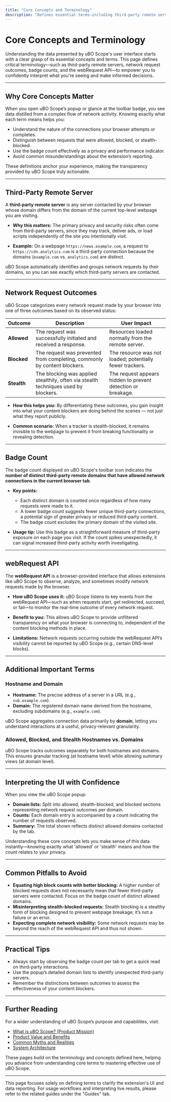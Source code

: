 ```yaml
---
title: "Core Concepts and Terminology"
description: "Defines essential terms—including third-party remote server, network request outcomes (allowed, blocked, stealth), badge count, and webRequest API—so users can interpret the UI data with confidence."
---
```


# Core Concepts and Terminology

Understanding the data presented by uBO Scope's user interface starts with a clear grasp of its essential concepts and terms. This page defines critical terminology—such as third-party remote servers, network request outcomes, badge counts, and the webRequest API—to empower you to confidently interpret what you're seeing and make informed decisions.

---

## Why Core Concepts Matter

When you open uBO Scope’s popup or glance at the toolbar badge, you see data distilled from a complex flow of network activity. Knowing exactly what each term means helps you:

- Understand the nature of the connections your browser attempts or completes.
- Distinguish between requests that were allowed, blocked, or stealth-blocked.
- Use the badge count effectively as a privacy and performance indicator.
- Avoid common misunderstandings about the extension’s reporting.

These definitions anchor your experience, making the transparency provided by uBO Scope truly actionable.

---

## Third-Party Remote Server

A **third-party remote server** is any server contacted by your browser whose domain differs from the domain of the current top-level webpage you are visiting.

- **Why this matters:**
  The primary privacy and security risks often come from third-party servers, since they may track, deliver ads, or load scripts independently of the site you intentionally visit.

- **Example:**
  On a webpage `https://news.example.com`, a request to `https://cdn.analytics.com` is a third-party connection because the domains (`example.com` vs. `analytics.com`) are distinct.

uBO Scope automatically identifies and groups network requests by their domains, so you can see exactly which third-party servers are contacted.

---

## Network Request Outcomes

uBO Scope categorizes every network request made by your browser into one of three outcomes based on its observed status:

| Outcome       | Description                                                                            | User Impact                                               |
|---------------|----------------------------------------------------------------------------------------|-----------------------------------------------------------|
| **Allowed**   | The request was successfully initiated and received a response.                       | Resources loaded normally from the remote server.         |
| **Blocked**   | The request was prevented from completing, commonly by content blockers.               | The resource was not loaded; potentially fewer trackers.  |
| **Stealth**   | The blocking was applied stealthily, often via stealth techniques used by blockers.   | The request appears hidden to prevent detection or breakage. |

- **How this helps you:**
  By differentiating these outcomes, you gain insight into what your content blockers are doing behind the scenes — not just what they report publicly.

- **Common scenario:**
  When a tracker is stealth-blocked, it remains invisible to the webpage to prevent it from breaking functionality or revealing detection.

---

## Badge Count

The badge count displayed on uBO Scope's toolbar icon indicates the **number of distinct third-party remote domains that have allowed network connections in the current browser tab**.

- **Key points:**
  - Each distinct domain is counted once regardless of how many requests were made to it.
  - A lower badge count suggests fewer unique third-party connections, a potential sign of greater privacy or reduced third-party content.
  - The badge count excludes the primary domain of the visited site.

- **Usage tip:**
  Use this badge as a straightforward measure of third-party exposure on each page you visit. If the count spikes unexpectedly, it can signal increased third-party activity worth investigating.

---

## webRequest API

The **webRequest API** is a browser-provided interface that allows extensions like uBO Scope to observe, analyze, and sometimes modify network requests made by the browser.

- **How uBO Scope uses it:**
  uBO Scope listens to key events from the webRequest API—such as when requests start, get redirected, succeed, or fail—to monitor the real-time outcome of every network request.

- **Benefit to you:**
  This allows uBO Scope to provide unfiltered transparency on what your browser is connecting to, independent of the content blocking methods in place.

- **Limitations:**
  Network requests occurring outside the webRequest API’s visibility cannot be reported by uBO Scope (e.g., certain DNS-level blocks).

---

## Additional Important Terms

### Hostname and Domain

- **Hostname:** The precise address of a server in a URL (e.g., `sub.example.com`).
- **Domain:** The registered domain name derived from the hostname, excluding subdomains (e.g., `example.com`).

uBO Scope aggregates connection data primarily by **domain**, letting you understand interactions at a useful, privacy-relevant granularity.

### Allowed, Blocked, and Stealth Hostnames vs. Domains

uBO Scope tracks outcomes separately for both hostnames and domains. This ensures granular tracking (at hostname level) while allowing summary views (at domain level).

---

## Interpreting the UI with Confidence

When you view the uBO Scope popup:

- **Domain lists:** Split into allowed, stealth-blocked, and blocked sections representing network request outcomes per domain.
- **Counts:** Each domain entry is accompanied by a count indicating the number of requests observed.
- **Summary:** The total shown reflects distinct allowed domains contacted by the tab.

Understanding these core concepts lets you make sense of this data instantly—knowing exactly what 'allowed' or 'stealth' means and how the count relates to your privacy.

---

## Common Pitfalls to Avoid

- **Equating high block counts with better blocking:** A higher number of blocked requests does not necessarily mean that fewer third-party servers were contacted. Focus on the badge count of distinct allowed domains.
- **Misinterpreting stealth-blocked requests:** Stealth blocking is a stealthy form of blocking designed to prevent webpage breakage; it’s not a failure or an error.
- **Expecting complete network visibility:** Some network requests may be beyond the reach of the webRequest API and thus not shown.

---

## Practical Tips

- Always start by observing the badge count per tab to get a quick read on third-party interactions.
- Use the popup’s detailed domain lists to identify unexpected third-party servers.
- Remember the distinctions between outcomes to assess the effectiveness of your content blockers.

---

## Further Reading

For a wider understanding of uBO Scope’s purpose and capabilities, visit:

- [What is uBO Scope? (Product Mission)](/overview/introduction_and_principles/product_mission)
- [Product Value and Benefits](/overview/introduction_and_principles/value_prop)
- [Common Myths and Realities](/overview/introduction_and_principles/mythbusting)
- [System Architecture](/overview/technical_overview/architecture_diagram)

These pages build on the terminology and concepts defined here, helping you advance from understanding core terms to mastering effective use of uBO Scope.

---

<Info>
This page focuses solely on defining terms to clarify the extension's UI and data reporting. For usage workflows and interpreting live results, please refer to the related guides under the "Guides" tab.
</Info>
